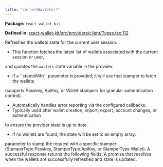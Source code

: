 ```yaml
---
title: "refreshWallets()"
---
```



<p><strong>Package:</strong> <code>react-wallet-kit</code></p>

<p><strong>Defined in:</strong> <a href="https://github.com/tkhq/sdk/blob/main/packages/react-wallet-kit/src/providers/client/Types.tsx#L112">react-wallet-kit/src/providers/client/Types.tsx:112</a></p>

<H3Bordered text="Overview" />

Refreshes the wallets state for the current user session.

<ul>
  <li>This function fetches the latest list of wallets associated with the current session or user,</li>
</ul>

and updates the ``wallets`` state variable in the provider.

<ul>
  <li>If a ``stampWith`` parameter is provided, it will use that stamper to fetch the wallets</li>
</ul>

(supports Passkey, ApiKey, or Wallet stampers for granular authentication control).

<ul>
  <li>Automatically handles error reporting via the configured callbacks.</li>
  <li>Typically used after wallet creation, import, export, account changes, or authentication</li>
</ul>

to ensure the provider state is up to date.

<ul>
  <li>If no wallets are found, the state will be set to an empty array.</li>
</ul>

<H3Bordered text="Parameters" />

<ParamField body="params" type='RefreshWalletsParams' required={false} >
  <Expandable title="params details">
    <NestedParam parentKey="params" childKey="stampWith" type='StamperType' required={false}>
parameter to stamp the request with a specific stamper (StamperType.Passkey, StamperType.ApiKey, or StamperType.Wallet).
</NestedParam>
  </Expandable>
</ParamField>

<H3Bordered text="Response" />
A successful response returns the following fields:

<ResponseField name="returns" type="void" required={true}>
  A promise that resolves when the wallets are successfully refreshed and state is updated.
</ResponseField>
